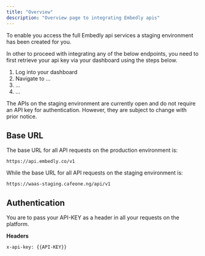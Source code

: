 ```yaml
---
title: "Overview"
description: "Overview page to integrating Embedly apis"
---
```


To enable you access the full Embedly api services a staging environment has been created for you.

In other to proceed with integrating any of the below endpoints, you need to first retrieve your api key via your dashboard using the steps below.

<ol>
	<li> Log into your dashboard</li>
	<li> Navigate to ...</li>
	<li>...</li>
	<li>...</li>
</ol>

<Info>
	The APIs on the staging environment are currently open and do not require an
	API key for authentication. However, they are subject to change with prior
	notice.
</Info>

## Base URL

The base URL for all API requests on the production environment is:

```
https://api.embedly.co/v1
```

While the base URL for all API requests on the staging environment is:

```
https://waas-staging.cafeone.ng/api/v1
```

## Authentication

You are to pass your API-KEY as a header in all your requests on the platform.

**Headers**

```https
x-api-key: {{API-KEY}}
```
